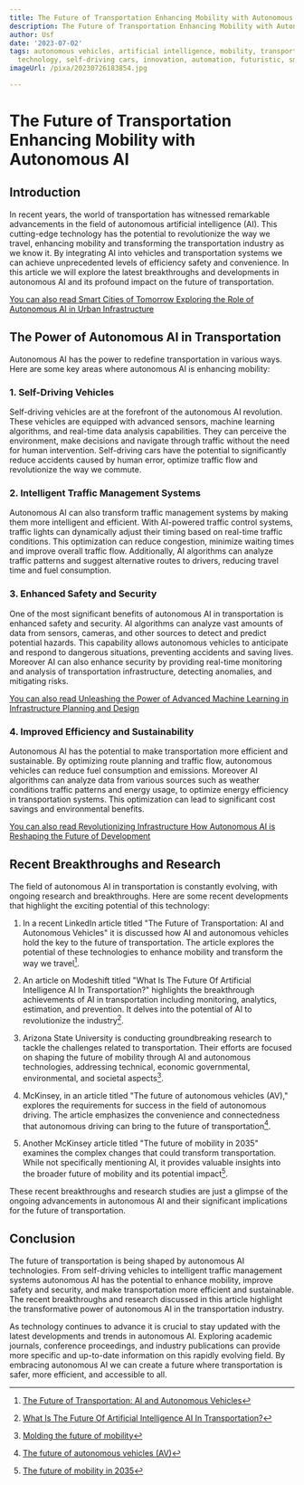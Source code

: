```yaml
---
title: The Future of Transportation Enhancing Mobility with Autonomous AI
description: The Future of Transportation Enhancing Mobility with Autonomous AI
author: Usf
date: '2023-07-02'
tags: autonomous vehicles, artificial intelligence, mobility, transportation, future,
  technology, self-driving cars, innovation, automation, futuristic, smart cities
imageUrl: /pixa/20230726183854.jpg

---
```

# The Future of Transportation  Enhancing Mobility with Autonomous AI

## Introduction

In recent years, the world of transportation has witnessed remarkable  advancements in the field of autonomous artificial intelligence  (AI). This cutting-edge technology has the potential to revolutionize the way we  travel, enhancing  mobility and transforming  the transportation industry as we know  it. By integrating AI into vehicles and transportation  systems we can achieve unprecedented levels of efficiency safety and convenience. In this article we will  explore the latest breakthroughs and developments in autonomous AI and its  profound impact on the future of transportation.

[You can also read Smart Cities of Tomorrow Exploring  the  Role  of  Autonomous AI in  Urban Infrastructure](Smart%20Cities%20of%20Tomorrow%20Exploring%20the%20Role%20of%20Autonomous%20AI%20in%20Urban%20Infrastructure)


## The Power of Autonomous AI in Transportation

Autonomous AI has the power to redefine transportation in various ways. Here are some key areas where autonomous AI is enhancing mobility:

### 1. Self-Driving Vehicles

Self-driving vehicles are at the forefront  of the  autonomous AI revolution. These vehicles are equipped with advanced sensors, machine learning algorithms, and  real-time data analysis capabilities. They can perceive the environment, make decisions and navigate through traffic without  the need  for human intervention. Self-driving cars have the  potential to significantly reduce accidents caused by human error, optimize traffic flow and revolutionize the way we commute.

### 2.  Intelligent Traffic Management Systems

Autonomous AI can also transform  traffic management systems by making them more intelligent and efficient. With AI-powered traffic control systems, traffic lights can dynamically adjust their timing based on real-time  traffic conditions.  This optimization can reduce congestion, minimize waiting times and improve overall traffic flow. Additionally, AI algorithms can analyze traffic patterns and suggest alternative routes to  drivers, reducing travel  time and fuel consumption.

### 3. Enhanced Safety and Security

One  of the most significant benefits of autonomous AI in transportation  is enhanced safety and security. AI algorithms can analyze vast  amounts of data from sensors, cameras, and other sources  to detect and predict  potential hazards.  This  capability allows autonomous vehicles  to  anticipate and respond to dangerous situations, preventing  accidents and saving lives. Moreover AI can also enhance security by providing real-time monitoring and  analysis of transportation infrastructure, detecting anomalies,  and mitigating risks.

[You can also read Unleashing the Power of Advanced Machine Learning in Infrastructure Planning and Design](Unleashing%20the%20Power%20of%20Advanced%20Machine%20Learning%20in%20Infrastructure%20Planning%20and%20Design)


### 4. Improved Efficiency and Sustainability

Autonomous AI has the potential to make transportation more efficient and  sustainable. By  optimizing route planning and traffic  flow, autonomous vehicles can reduce fuel consumption and emissions. Moreover  AI algorithms can analyze data from various sources such  as weather conditions traffic patterns and energy usage, to optimize energy efficiency in transportation systems. This optimization can lead  to significant cost savings and environmental  benefits.

[You can also read  Revolutionizing Infrastructure  How Autonomous AI is Reshaping the Future of Development](Revolutionizing%20Infrastructure%20How%20Autonomous%20AI%20is%20Reshaping%20the%20Future%20of%20Development)


## Recent Breakthroughs and Research

The field of autonomous AI  in transportation  is constantly evolving,  with ongoing research and breakthroughs. Here are  some recent developments that  highlight the exciting potential of this technology:

1.  In a recent LinkedIn article titled  "The  Future of Transportation: AI and Autonomous Vehicles" it is discussed how AI and autonomous vehicles hold the key to the future of transportation.  The article explores the potential of these technologies to enhance mobility and transform the way we travel[^1].

2. An article on Modeshift titled "What Is The Future Of Artificial Intelligence AI In Transportation?" highlights the breakthrough achievements  of AI in transportation including monitoring, analytics, estimation, and prevention. It delves into the potential  of AI to revolutionize the industry[^2].

3. Arizona State University is  conducting groundbreaking research  to tackle the challenges related to transportation. Their efforts are focused on shaping the  future of  mobility through AI and autonomous technologies, addressing technical, economic governmental, environmental, and societal aspects[^3].

4. McKinsey, in an article titled "The future of autonomous vehicles (AV)," explores the requirements for success in the field of autonomous  driving. The article emphasizes the convenience  and connectedness that autonomous driving can  bring to the future of transportation[^4].

5. Another McKinsey article titled "The  future of mobility in 2035" examines the  complex changes that could  transform transportation. While not specifically mentioning AI, it provides  valuable insights into the broader future of mobility and its potential impact[^5].

These recent breakthroughs and research  studies  are just a glimpse of the ongoing advancements in autonomous AI and their significant implications for the future of transportation.

## Conclusion

The future of transportation  is being shaped by autonomous  AI technologies. From self-driving vehicles to  intelligent traffic management systems autonomous AI has  the potential to enhance mobility, improve safety  and security, and make transportation more  efficient and sustainable. The recent breakthroughs and research discussed in this article highlight the transformative power of autonomous AI in the transportation industry.

As technology continues to advance it is crucial to stay updated with the latest developments and trends in autonomous AI. Exploring academic  journals, conference proceedings, and industry  publications can provide more specific and up-to-date information on this rapidly evolving field. By embracing autonomous AI  we can create a future where transportation is safer, more efficient, and accessible to all.

[^1]: [The Future of Transportation: AI and  Autonomous Vehicles](https://www.linkedin.com/pulse/future-transportation-ai-autonomous-vehicles)
[^2]: [What Is The Future Of Artificial Intelligence AI In Transportation?](https://www.modeshift.com/what-is-the-future-of-artificial-intelligence-ai-in-transportation/)
[^3]:  [Molding the future of  mobility](https://news.asu.edu/20230719-molding-future-mobility)
[^4]: [The future of autonomous vehicles  (AV)](https://www.mckinsey.com/industries/automotive-and-assembly/our-insights/autonomous-drivings-future-convenient-and-connected)
[^5]: [The future of mobility in 2035](https://www.mckinsey.com/industries/automotive-and-assembly/our-insights/the-future-of-mobility-mobility-evolves)